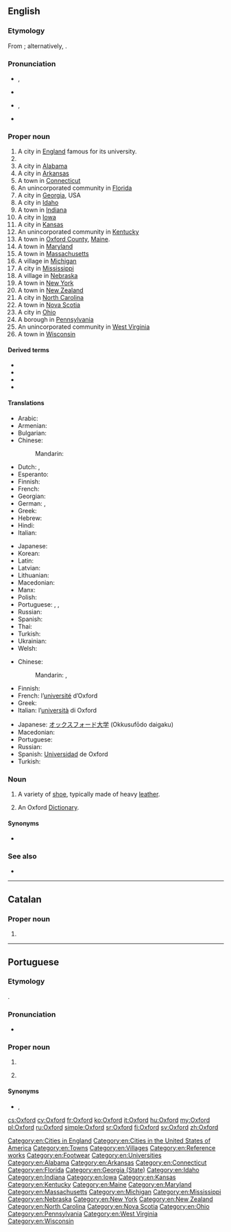 {{also|oxford}}
{{slim-wikipedia}}
==English==

===Etymology===
From {{etyl|ang|en}} {{m|ang|Oxenaforda||[[oxen]] [[ford]]}}; alternatively, {{suffix|ox|ford|lang=en}}.

===Pronunciation===
* {{a|RP}} {{enPR|ŏks'fəd}}, {{IPA|/ˈɒksfəd/|lang=en}}
* {{audio|En-uk-Oxford.ogg|Audio (UK)|lang=en}}
* {{a|GA|Canada}} {{enPR|äks'fərd}}, {{IPA|/ˈɑksfɚd/|lang=en}}
* {{audio|en-ca-Oxford.opus|Audio (CA)|lang=en}}

===Proper noun===
{{en-proper noun}}

# A city in [[England]] famous for its university.
# {{w|Oxford University}}
# A city in [[Alabama]]
# A city in [[Arkansas]]
# A town in [[Connecticut]]
# An unincorporated community in [[Florida]]
# A city in [[Georgia]], USA
# A city in [[Idaho]]
# A town in [[Indiana]]
# A city in [[Iowa]]
# A city in [[Kansas]]
# An unincorporated community in [[Kentucky]]
# A town in [[Oxford County]], [[Maine]].
# A town in [[Maryland]]
# A town in [[Massachusetts]]
# A village in [[Michigan]]
# A city in [[Mississippi]]
# A village in [[Nebraska]]
# A town in [[New York]]
# A town in [[New Zealand]]
# A city in [[North Carolina]]
# A town in [[Nova Scotia]]
# A city in [[Ohio]]
# A borough in [[Pennsylvania]]
# An unincorporated community in [[West Virginia]]
# A town in [[Wisconsin]]

====Derived terms====
* {{l|en|Oxbridge}}
* {{l|en|Oxford comma}}
* {{l|en|Oxford County}}
* {{l|en|Oxford shoe}}

====Translations====
{{trans-top|city}}
* Arabic: {{t|ar|أُكْسْفُورْد|m}}
* Armenian: {{t|hy|Օքսֆորդ}}
* Bulgarian: {{t|bg|О́ксфорд|m}}
* Chinese:
*: Mandarin: {{t+|cmn|牛津|tr=Niújīn|sc=Hani}}
* Dutch: {{t|nl|Oxford}}, {{t|nl|Ossenvoord|m}}
* Esperanto: {{t|eo|Oksfordo}}
* Finnish: {{t+|fi|Oxford}}
* French: {{t+|fr|Oxford}}
* Georgian: {{t|ka|ოქსფორდი}}
* German: {{t|de|Oxford}}, {{t+|de|Ochsenfurt|f}}
* Greek: {{t+|el|Οξφόρδη}}
* Hebrew: {{t|he|אוקספורד}}
* Hindi: {{t|hi|ऑक्सफ़ोर्ड}}
* Italian: {{t+|it|Oxford}}
{{trans-mid}}
* Japanese: {{t+|ja|オックスフォード|tr=Okkusufōdo}}
* Korean: {{t|ko|^옥스포드|sc=Hang}}
* Latin: {{t|la|Oxonia}}
* Latvian: {{t|lv|Oksforda|f}}
* Lithuanian: {{t|lt|Oksfordas|m}}
* Macedonian: {{t|mk|Оксфорд|m|tr=Óksford}}
* Manx: {{t|gv|Aah yn Ollee|f}}
* Polish: {{t+|pl|Oksford|m}}
* Portuguese: {{t|pt|Oxford|f}}, {{t|pt|Oxónia|f}} {{qualifier|Portugal}}, {{t|pt|Oxônia}} {{qualifier|Brazil}}
* Russian: {{t+|ru|О́ксфорд|m}}
* Spanish: {{t|es|Oxford}}
* Thai: {{t|th|อ็อกฟอร์ด|tr=ókfôt}}
* Turkish: {{t|tr|Oxford}}
* Ukrainian: {{t|uk|Оксфорд|m}}
* Welsh: {{t|cy|Rhydychen|f}}
{{trans-bottom}}

{{trans-top|university}}
* Chinese:
*: Mandarin: {{t+|cmn|牛津大學|sc=Hani}}, {{t+|cmn|牛津大学|tr=Niújīn dàxué|sc=Hani}}
* Finnish: {{t+|fi|Oxford}}
* French: l’[[université]] d’Oxford {{g|f}}
* Greek: {{t|el|Πανεπιστήμιο της Οξφόρδης}}
* Italian: l’[[università]] di Oxford {{g|f}}
{{trans-mid}}
* Japanese: [[オックスフォード]][[大学]] (Okkusufōdo daigaku)
* Macedonian: {{t|mk|О́ксфордски универзите́т|m}}
* Portuguese: {{t|pt|Oxford|f}}
* Russian: {{t|ru|[[оксфордский|О́ксфордский]] [[университе́т]]|m}}
* Spanish: [[universidad|Universidad]] de Oxford {{g|f}}
* Turkish: {{t|tr|Oxford}}
{{trans-bottom}}

===Noun===
{{en-noun}}

# A variety of [[shoe]], typically made of heavy [[leather]].
# {{lb|en|by ellipsis}} An Oxford [[dictionary|Dictionary]].

====Synonyms====
* {{sense|shoe}} {{l|en|balmoral}}

===See also===
* {{l|en|Cambridge}}

[[Category:en:Cities in England]]
[[Category:en:Cities in the United States of America]]
[[Category:en:Towns]]
[[Category:en:Villages]]
[[Category:en:Reference works]]
[[Category:en:Footwear]]
[[Category:en:Universities]]
[[Category:en:Alabama]]
[[Category:en:Arkansas]]
[[Category:en:Connecticut]]
[[Category:en:Florida]]
[[Category:en:Georgia (State)]]
[[Category:en:Idaho]]
[[Category:en:Indiana]]
[[Category:en:Iowa]]
[[Category:en:Kansas]]
[[Category:en:Kentucky]]
[[Category:en:Maine]]
[[Category:en:Maryland]]
[[Category:en:Massachusetts]]
[[Category:en:Michigan]]
[[Category:en:Mississippi]]
[[Category:en:Nebraska]]
[[Category:en:New York]]
[[Category:en:New Zealand]]
[[Category:en:North Carolina]]
[[Category:en:Nova Scotia]]
[[Category:en:Ohio]]
[[Category:en:Pennsylvania]]
[[Category:en:West Virginia]]
[[Category:en:Wisconsin]]

----
==Catalan==

===Proper noun===
{{ca-proper noun|m}}

# {{l|en|Oxford}}
----

==Portuguese==

===Etymology===
{{bor|pt|en|Oxford}}.

===Pronunciation===
* {{a|Brazil}} {{IPA|/ˈɔks.fɔʁd͡ʒ/|lang=pt}}

===Proper noun===
{{pt-proper noun|f}}

# {{place|pt|city|c/England|t1=Oxford}}
# {{l|en|Oxford}} {{gloss|university}}

====Synonyms====
* {{sense|city}} {{l|pt|Oxónia}}, {{l|pt|Oxônia}}

[[cs:Oxford]]
[[cy:Oxford]]
[[fr:Oxford]]
[[ko:Oxford]]
[[it:Oxford]]
[[hu:Oxford]]
[[my:Oxford]]
[[pl:Oxford]]
[[ru:Oxford]]
[[simple:Oxford]]
[[sr:Oxford]]
[[fi:Oxford]]
[[sv:Oxford]]
[[zh:Oxford]]
